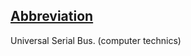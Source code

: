 ==[[Wiktionary:List of acronyms and abbreviations|Abbreviation]]==

Universal Serial Bus. (computer technics)
